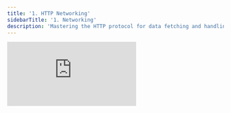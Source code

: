 ```yaml
---
title: '1. HTTP Networking'
sidebarTitle: '1. Networking'
description: 'Mastering the HTTP protocol for data fetching and handling through APIs.'
---
```


<iframe
  className="w-full aspect-video rounded-lg"
  src="https://www.youtube.com/embed/2JYT5f2isg4"
  title="ZBD Dev - HTTP Networking"
  frameborder="0"
  allow="accelerometer; fullscreen; autoplay; clipboard-write; encrypted-media; gyroscope; picture-in-picture"
  allowfullscreen
></iframe>